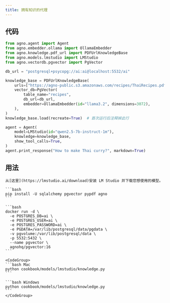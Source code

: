 ```yaml
---
title: 拥有知识的代理
---
```


## 代码

```python cookbook/models/lmstudio/knowledge.py
from agno.agent import Agent
from agno.embedder.ollama import OllamaEmbedder
from agno.knowledge.pdf_url import PDFUrlKnowledgeBase
from agno.models.lmstudio import LMStudio
from agno.vectordb.pgvector import PgVector

db_url = "postgresql+psycopg://ai:ai@localhost:5532/ai"

knowledge_base = PDFUrlKnowledgeBase(
    urls=["https://agno-public.s3.amazonaws.com/recipes/ThaiRecipes.pdf"],
    vector_db=PgVector(
        table_name="recipes",
        db_url=db_url,
        embedder=OllamaEmbedder(id="llama3.2", dimensions=3072),
    ),
)
knowledge_base.load(recreate=True)  # 首次运行后注释掉此行

agent = Agent(
    model=LMStudio(id="qwen2.5-7b-instruct-1m"),
    knowledge=knowledge_base,
    show_tool_calls=True,
)
agent.print_response("How to make Thai curry?", markdown=True)
```

## 用法

<Steps>
  <Snippet file="create-venv-step.mdx" />

  <Step title="安装 LM Studio">

    从[这里](https://lmstudio.ai/download)安装 LM Studio 并下载您想使用的模型。

  </Step>

  <Step title="安装库">

    ```bash
    pip install -U sqlalchemy pgvector pypdf agno
    ```

  </Step>

  <Step title="运行 PgVector">

    ```bash
    docker run -d \
      -e POSTGRES_DB=ai \
      -e POSTGRES_USER=ai \
      -e POSTGRES_PASSWORD=ai \
      -e PGDATA=/var/lib/postgresql/data/pgdata \
      -v pgvolume:/var/lib/postgresql/data \
      -p 5532:5432 \
      --name pgvector \
      agnohq/pgvector:16
    ```

  </Step>

  <Step title="运行代理">

    <CodeGroup>
    ```bash Mac
    python cookbook/models/lmstudio/knowledge.py
    ```

    ```bash Windows
    python cookbook/models/lmstudio/knowledge.py
    ```
    </CodeGroup>

  </Step>
</Steps>